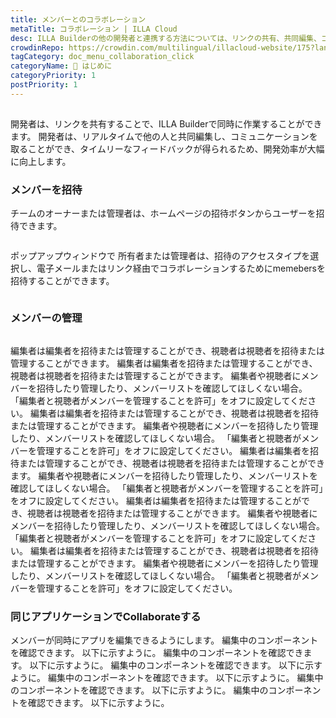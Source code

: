 ```yaml
---
title: メンバーとのコラボレーション
metaTitle: コラボレーション | ILLA Cloud
desc: ILLA Builderの他の開発者と連携する方法については、リンクの共有、共同編集、コミュニケーションをリアルタイムで行い、開発効率を高めることができます。
crowdinRepo: https://crowdin.com/multilingual/illacloud-website/175?languages=ja&filter=basic&value=0
tagCategory: doc_menu_collaboration_click
categoryName: 👋 はじめに
categoryPriority: 1
postPriority: 1
---
```


## <h2 hidden>メンバーとのコラボレーション</h2>

開発者は、リンクを共有することで、ILLA Builderで同時に作業することができます。 開発者は、リアルタイムで他の人と共同編集し、コミュニケーションを取ることができ、タイムリーなフィードバックが得られるため、開発効率が大幅に向上します。

### メンバーを招待

チームのオーナーまたは管理者は、ホームページの招待ボタンからユーザーを招待できます。 

<img src='https://cdn.illacloud.com/official-website/img/docs/assemble/collaboration.png' alt="" />

ポップアップウィンドウで 所有者または管理者は、招待のアクセスタイプを選択し、電子メールまたはリンク経由でコラボレーションするためにmemebersを招待することができます。

<img src='https://cdn.illacloud.com/official-website/img/docs/assemble/collaboration(1).png' alt="" />

### メンバーの管理

<img src='https://cdn.illacloud.com/official-website/img/docs/assemble/collaboration(2).png' alt="" />

編集者は編集者を招待または管理することができ、視聴者は視聴者を招待または管理することができます。 編集者は編集者を招待または管理することができ、視聴者は視聴者を招待または管理することができます。 編集者や視聴者にメンバーを招待したり管理したり、メンバーリストを確認してほしくない場合。 「編集者と視聴者がメンバーを管理することを許可」をオフに設定してください。 編集者は編集者を招待または管理することができ、視聴者は視聴者を招待または管理することができます。 編集者や視聴者にメンバーを招待したり管理したり、メンバーリストを確認してほしくない場合。 「編集者と視聴者がメンバーを管理することを許可」をオフに設定してください。 編集者は編集者を招待または管理することができ、視聴者は視聴者を招待または管理することができます。 編集者や視聴者にメンバーを招待したり管理したり、メンバーリストを確認してほしくない場合。 「編集者と視聴者がメンバーを管理することを許可」をオフに設定してください。 編集者は編集者を招待または管理することができ、視聴者は視聴者を招待または管理することができます。 編集者や視聴者にメンバーを招待したり管理したり、メンバーリストを確認してほしくない場合。 「編集者と視聴者がメンバーを管理することを許可」をオフに設定してください。 編集者は編集者を招待または管理することができ、視聴者は視聴者を招待または管理することができます。 編集者や視聴者にメンバーを招待したり管理したり、メンバーリストを確認してほしくない場合。 「編集者と視聴者がメンバーを管理することを許可」をオフに設定してください。

### 同じアプリケーションでCollaborateする

メンバーが同時にアプリを編集できるようにします。 編集中のコンポーネントを確認できます。 以下に示すように。 編集中のコンポーネントを確認できます。 以下に示すように。 編集中のコンポーネントを確認できます。 以下に示すように。 編集中のコンポーネントを確認できます。 以下に示すように。 編集中のコンポーネントを確認できます。 以下に示すように。 編集中のコンポーネントを確認できます。 以下に示すように。 

<img src='https://cdn.illacloud.com/official-website/img/docs/assemble/collaboration(3).png' alt="" />

